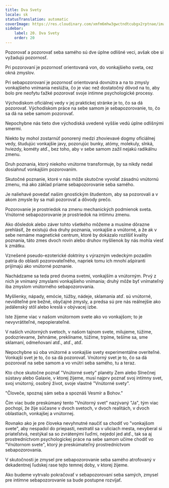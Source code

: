 ```yaml
---
title: Dva Svety
locale: sk
statusTranslation: automatic
coverImage: https://res.cloudinary.com/xmfm6mhw3gwctndtcubgx2rptnae/image/upload/v1740468922/small_cover_tratado_de_psicologia_revolucionaria_a4c0dca4e0.webp
sidebar:
    label: 20. Dva Svety
    order: 20
---
```

Pozorovať a pozorovať seba samého sú dve úplne odlišné veci, avšak obe si vyžadujú pozornosť.

Pri pozorovaní je pozornosť orientovaná von, do vonkajšieho sveta, cez okná zmyslov.

Pri sebapozorovaní je pozornosť orientovaná dovnútra a na to zmysly vonkajšieho vnímania neslúžia, čo je viac než dostatočný dôvod na to, aby bolo pre neofytu ťažké pozorovať svoje intímne psychologické procesy.

Východiskom oficiálnej vedy v jej praktickej stránke je to, čo sa dá pozorovať. Východiskom práce na sebe samom je sebapozorovanie, to, čo sa dá na sebe samom pozorovať.

Nepochybne nás tieto dve východiská uvedené vyššie vedú úplne odlišnými smermi.

Niekto by mohol zostarnúť ponorený medzi zhovievavé dogmy oficiálnej vedy, študujúc vonkajšie javy, pozorujúc bunky, atómy, molekuly, slnká, hviezdy, kométy atď., bez toho, aby v sebe samom zažil nejakú radikálnu zmenu.

Druh poznania, ktorý niekoho vnútorne transformuje, by sa nikdy nedal dosiahnuť vonkajším pozorovaním.

Skutočné poznanie, ktoré v nás môže skutočne vyvolať zásadnú vnútornú zmenu, má ako základ priame sebapozorovanie seba samého.

Je naliehavé povedať našim gnostickým študentom, aby sa pozorovali a v akom zmysle by sa mali pozorovať a dôvody prečo.

Pozorovanie je prostriedok na zmenu mechanických podmienok sveta. Vnútorné sebapozorovanie je prostriedok na intímnu zmenu.

Ako dôsledok alebo záver tohto všetkého môžeme a musíme dôrazne prehlásiť, že existujú dva druhy poznania, vonkajšie a vnútorné, a že ak v sebe nemáme magnetické centrum, ktoré by dokázalo rozlíšiť kvality poznania, táto zmes dvoch rovín alebo druhov myšlienok by nás mohla viesť k zmätku.

Vznešené pseudo-ezoterické doktríny s výrazným vedeckým pozadím patria do oblasti pozorovateľného, ​​napriek tomu ich mnohí ašpiranti prijímajú ako vnútorné poznanie.

Nachádzame sa teda pred dvoma svetmi, vonkajším a vnútorným. Prvý z nich je vnímaný zmyslami vonkajšieho vnímania; druhý môže byť vnímateľný iba zmyslom vnútorného sebapozorovania.

Myšlienky, nápady, emócie, túžby, nádeje, sklamania atď. sú vnútorné, neviditeľné pre bežné, obyčajné zmysly, a predsa sú pre nás reálnejšie ako jedálenský stôl alebo kreslá v obývacej izbe.

Iste žijeme viac v našom vnútornom svete ako vo vonkajšom; to je nevyvrátiteľné, nepopierateľné.

V našich vnútorných svetoch, v našom tajnom svete, milujeme, túžime, podozrievame, žehnáme, preklíname, túžime, trpíme, tešíme sa, sme sklamaní, odmeňovaní atď., atď., atď.

Nepochybne sú oba vnútorné a vonkajšie svety experimentálne overiteľné. Vonkajší svet je to, čo sa dá pozorovať. Vnútorný svet je to, čo sa dá pozorovať na sebe samom a vo vnútri seba samého, tu a teraz.

Kto chce skutočne poznať "Vnútorné svety" planéty Zem alebo Slnečnej sústavy alebo Galaxie, v ktorej žijeme, musí najprv poznať svoj intímny svet, svoj vnútorný, osobný život, svoje vlastné "Vnútorné svety".

"Človeče, spoznaj sám seba a spoznáš Vesmír a Bohov."

Čím viac bude preskúmaný tento "Vnútorný svet" nazývaný "Ja", tým viac pochopí, že žije súčasne v dvoch svetoch, v dvoch realitách, v dvoch oblastiach, vonkajšej a vnútornej.

Rovnako ako je pre človeka nevyhnutné naučiť sa chodiť vo "vonkajšom svete", aby nespadol do priepasti, nestratil sa v uliciach mesta, nevyberal si priateľstvá, nestýkal sa so zvrátenými ľuďmi, nejedol jed atď., tak sa aj prostredníctvom psychologickej práce na sebe samom učíme chodiť vo "Vnútornom svete", ktorý je preskúmateľný prostredníctvom sebapozorovania.

V skutočnosti je zmysel pre sebapozorovanie seba samého atrofovaný v dekadentnej ľudskej rase tejto temnej doby, v ktorej žijeme.

Ako budeme vytrvalo pokračovať v sebapozorovaní seba samých, zmysel pre intímne sebapozorovanie sa bude postupne rozvíjať.

